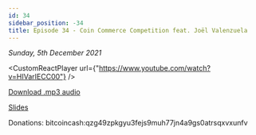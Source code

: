 ```yaml
---
id: 34
sidebar_position: -34
title: Episode 34 - Coin Commerce Competition feat. Joël Valenzuela
---
```



_Sunday, 5th December 2021_

<CustomReactPlayer
  url={"https://www.youtube.com/watch?v=HIVarIECC00"} />

[Download .mp3 audio](https://drive.google.com/file/d/1LwItUh4WZm0eURkpVXz305kiq9gGwsHy/view?usp=sharing)

[Slides](https://docs.google.com/presentation/d/1-axF7qPvkntV7tGCE4w5SMoB2rFSLx2oMfygPxCWUhc/edit?usp=sharing)

Donations: bitcoincash:qzg49zpkgyu3fejs9muh77jn4a9gs0atrsqxvxunfv

